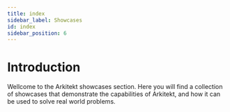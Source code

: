 ```yaml
---
title: index
sidebar_label: Showcases
id: index
sidebar_position: 6
---
```


# Introduction

Wellcome to the Arkitekt showcases section. Here you will find a collection of showcases that demonstrate the capabilities of Arkitekt, and how it can be used to solve real world problems.
